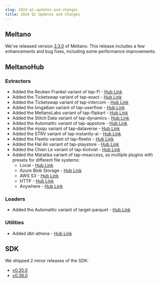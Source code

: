 ```yaml
---
slug: 2024-q1-updates-and-changes
title: 2024 Q1 Updates and Changes
---
```


## Meltano

We've released version [3.3.0](https://github.com/meltano/meltano/releases/tag/v3.3.0) of Meltano.
This release includes a few enhancements and bug fixes, including some performance improvements.

## MeltanoHub

### Extractors

* Added the Reuben Frankel variant of tap-f1 - [Hub Link](https://hub.meltano.com/extractors/tap-f1--reubenf/)
* Added the Ticketswap variant of tap-exact - [Hub Link](https://hub.meltano.com/extractors/tap-exact--ticketswap/)
* Added the Ticketswap variant of tap-intercom - [Hub Link](https://hub.meltano.com/extractors/tap-intercom--ticketswap/)
* Added the kingalban variant of tap-userflow - [Hub Link](https://hub.meltano.com/extractors/tap-userflow--kingalban/)
* Added the MeltanoLabs variant of tap-flipkart - [Hub Link](https://hub.meltano.com/extractors/tap-flipkart--meltanolabs/)
* Added the Stitch Data variant of tap-dynamics - [Hub Link](https://hub.meltano.com/extractors/tap-dynamics--singer-io/)
* Added the Automattic variant of tap-appstore - [Hub Link](https://hub.meltano.com/extractors/tap-appstore--automattic/)
* Added the mjsqu variant of tap-dataverse - [Hub Link](https://hub.meltano.com/extractors/tap-dataverse--mjsqu/)
* Added the STRV variant of tap-instantly-ai - [Hub Link](https://hub.meltano.com/extractors/tap-instantly-ai--strvcom/)
* Added the Fleetio variant of tap-fleetio - [Hub Link](https://hub.meltano.com/extractors/tap-fleetio--fleetio/)
* Added the Hal Ali variant of tap-playstore - [Hub Link](https://hub.meltano.com/extractors/tap-playstore--haleemur/)
* Added the Chien Le variant of tap-kiotviet - [Hub Link](https://hub.meltano.com/extractors/tap-kiotviet--chienazazaz/)
* Added the Matatika variant of tap-msaccess, as multiple plugins with presets for different file systems:
    * Local - [Hub Link](https://hub.meltano.com/extractors/tap-msaccess/)
    * Azure Blob Storage - [Hub Link](https://hub.meltano.com/extractors/tap-msaccess-azure/)
    * AWS S3 - [Hub Link](https://hub.meltano.com/extractors/tap-msaccess-s3/)
    * HTTP - [Hub Link](https://hub.meltano.com/extractors/tap-msaccess-http/)
    * Anywhere - [Hub Link](https://hub.meltano.com/extractors/tap-msaccess-anywhere/)

### Loaders

* Added the Automattic variant of target-parquet - [Hub Link](https://hub.meltano.com/loaders/target-parquet--automattic/)

### Utilities

* Added dbt-athena - [Hub Link](https://hub.meltano.com/utilities/dbt-athena--dbt-athena/)

## SDK

We shipped 2 minor releases of the SDK:

* [v0.35.0](https://github.com/meltano/sdk/releases/tag/v0.35.0)
* [v0.36.0](https://github.com/meltano/sdk/releases/tag/v0.36.0)
